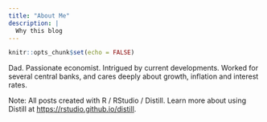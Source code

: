 ```yaml
---
title: "About Me"
description: |
  Why this blog
---
```


```r
knitr::opts_chunk$set(echo = FALSE)
```

Dad. Passionate economist. Intrigued by current developments. Worked for several central banks, and cares deeply about growth, inflation and interest rates. 


Note: All posts created with R / RStudio / Distill. Learn more about using Distill at <https://rstudio.github.io/distill>.
